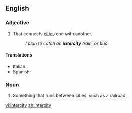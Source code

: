 ==English==

===Adjective===
{{en-adj|-}}

# That connects [[cities]] one with another.
#:''I plan to catch an '''intercity''' train, or bus''

====Translations====
*Italian: {{t-|it|interurbano}}
*Spanish: {{t-|es|interurbano}}

===Noun===
{{en-noun}}

# Something that runs between cities, such as a railroad.

[[vi:intercity]]
[[zh:intercity]]